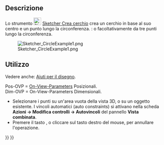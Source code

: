 <languages/>

{{Docnav/it
|[[Sketcher_CreateArcOfParabola/it|Arco di parabola]]
|[[Sketcher_Create3PointCircle/it|Cerchio per 3 punti]]
|[[Sketcher_Workbench/it|Sketcher]]
|IconL=Sketcher_CreateArcOfParabola.svg
|IconR=Sketcher_Create3PointCircle.svg
|IconC=Workbench_Sketcher.svg
}}

{{GuiCommand/it
|Name=SketcherCreateCircle
|Name/it=Sketcher Crea cerchio dal centro
|MenuLocation=Schizzo → Geometrie Sketcher → Crea cerchio dal centro
|Workbenches=[[Sketcher_Workbench/it|Sketcher]]
|Shortcut={{KEY|G}} {{KEY|C}}
|SeeAlso=[[Sketcher_CreateArc/it|Sketcher Crea arco]]
}}

<span id="Description"></span>
==Descrizione==

Lo strumento [[Image:Sketcher_CreateCircle.svg|24px]] [[Sketcher_CreateCircle/it|Sketcher Crea cerchio]] crea un cerchio in base al suo centro e un punto lungo la circonferenza. {{Version/it|1.0}}: o facoltativamente da tre punti lungo la circonferenza.

[[Image:Sketcher_CircleExample1.png‎]]

<span id="Usage"></span>
==Utilizzo==

Vedere anche: [[Sketcher_Workbench/it#Drawing_aids|Aiuti per il disegno]].

Pos-OVP = [[Sketcher_Preferences/it#Generale|On-View-Parameters]] Posizionali. {{Version/it|1.0}}<br>
Dim-OVP = On-View-Parameters Dimensionali. {{Version/it|1.0}}

<div class="mw-translate-fuzzy">
* Selezionare i punti su un'area vuota della vista 3D, o su un oggetto esistente. I vincoli automatici (auto constraints) si attivano nella scheda '''Azioni → Modifica controlli → Autovincoli''' del pannello '''Vista combinata'''.
* Premere il tasto {{KEY|Esc}}, o cliccare sul tasto destro del mouse, per annullare l'operazione.
</div>


{{Docnav/it
|[[Sketcher_CreateArcOfParabola/it|Arco di parabola]]
|[[Sketcher_Create3PointCircle/it|Cerchio per 3 punti]]
|[[Sketcher_Workbench/it|Sketcher]]
|IconL=Sketcher_CreateArcOfParabola.svg
|IconR=Sketcher_Create3PointCircle.svg
|IconC=Workbench_Sketcher.svg
}}

{{Sketcher_Tools_navi{{#translation:}}}}
{{Userdocnavi{{#translation:}}}}